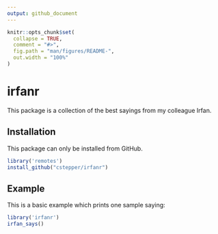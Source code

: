 ```yaml
---
output: github_document
---
```


<!-- README.md is generated from README.Rmd. Please edit that file -->

```r
knitr::opts_chunk$set(
  collapse = TRUE,
  comment = "#>",
  fig.path = "man/figures/README-",
  out.width = "100%"
)
```
# irfanr

This package is a collection of the best sayings from my colleague Irfan.

## Installation

This package can only be installed from GitHub.

``` r
library('remotes')
install_github("cstepper/irfanr")
```

## Example

This is a basic example which prints one sample saying:

```r
library('irfanr')
irfan_says()
```

